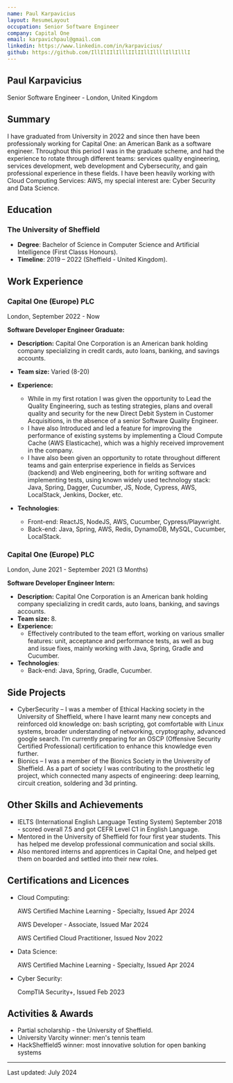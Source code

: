 ```yaml
---
name: Paul Karpavicius
layout: ResumeLayout
occupation: Senior Software Engineer
company: Capital One
email: karpavichpaul@gmail.com
linkedin: https://www.linkedin.com/in/karpavicius/
github: https://github.com/IllIlIIlIlllIIlIIllIllllIllIlllI
---
```


## Paul Karpavicius

Senior Software Engineer - London, United Kingdom

## Summary

I have graduated from University in 2022 and since then have been professionaly working for Capital One: an American Bank as a software engineer.
Throughout this period I was in the graduate scheme, and had the experience to rotate through different teams: services quality engineering, services development, web development and Cybersecurity, and gain professional experience in these fields.
I have been heavily working with Cloud Computing Services: AWS, my special interest are: Cyber Security and Data Science.

## Education

### The University of Sheffield

- **Degree**: Bachelor of Science in Computer Science and Artificial Intelligence (First Classs Honours).
- **Timeline**: 2019 – 2022 (Sheffield - United Kingdom).

## Work Experience

### Capital One (Europe) PLC

<div className="!mt-0 text-sm italic text-gray-400">London, September 2022 - Now</div>

**Software Developer Engineer Graduate:**

- **Description:** Capital One Corporation is an American bank holding company specializing in credit cards, auto loans, banking, and savings accounts.
- **Team size:** Varied (8-20)
- **Experience:**

  - While in my first rotation I was given the opportunity to Lead the Quality
Engineering, such as testing strategies, plans and overall quality and security
for the new Direct Debit System in Customer Acquisitions, in the absence of a
senior Software Quality Engineer.
  - I have also Introduced and led a feature for improving the performance of
existing systems by implementing a Cloud Compute Cache (AWS
Elasticache), which was a highly received improvement in the company.
  - I have also been given an opportunity to rotate throughout different teams and
gain enterprise experience in fields as Services (backend) and Web
engineering, both for writing software and implementing tests, using known
widely used technology stack: Java, Spring, Dagger, Cucumber, JS, Node,
Cypress, AWS, LocalStack, Jenkins, Docker, etc.
- **Technologies**:
  - Front-end: ReactJS, NodeJS, AWS, Cucumber, Cypress/Playwright.
  - Back-end: Java, Spring, AWS, Redis, DynamoDB, MySQL, Cucumber, LocalStack.

### Capital One (Europe) PLC

<div className="!mt-0 text-sm italic text-gray-400">London, June 2021 - September 2021 (3 Months)</div>

**Software Developer Engineer Intern:**

- **Description:** Capital One Corporation is an American bank holding company specializing in credit cards, auto loans, banking, and savings accounts.
- **Team size:** 8.
- **Experience:**
  - Effectively contributed to the team effort, working on various smaller
features: unit, acceptance and performance tests, as well as bug and
issue fixes, mainly working with Java, Spring, Gradle and Cucumber.
- **Technologies**:
  - Back-end: Java, Spring, Gradle, Cucumber.

## Side Projects

- CyberSecurity – I was a member of Ethical Hacking society in the University of Sheffield, where I have learnt many new concepts and reinforced old knowledge on: bash scripting, got comfortable with Linux systems, broader understanding of networking, cryptography, advanced google search. I’m currently preparing for an OSCP (Offensive Security Certified Professional) certification to enhance this knowledge even further.
- Bionics – I was a member of the Bionics Society in the University of Sheffield. As a part of society I was contributing to the prosthetic leg project, which connected many aspects of engineering: deep learning, circuit creation, soldering and 3d printing.

## Other Skills and Achievements
- IELTS (International English Language Testing System) September 2018 - scored overall 7.5 and got CEFR Level C1 in English Language.
- Mentored in the University of Sheffield for four first year students. This has helped me develop professional communication and social skills.
- Also mentored interns and apprentices in Capital One, and helped get them on boarded and settled into their new roles.

## Certifications and Licences

- Cloud Computing: <br />  
  <div className="!m-0 text-sm italic ">
    <p>AWS Certified Machine Learning - Specialty, Issued Apr 2024</p>
    <p>AWS Developer - Associate, Issued Mar 2024</p>
    <p>AWS Certified Cloud Practitioner, Issued Nov 2022</p>
  </div>

- Data Science: <br />  
  <div className="!m-0 text-sm italic ">
    <p>AWS Certified Machine Learning - Specialty, Issued Apr 2024</p>
  </div>


- Cyber Security: <br />
  <div className="!m-0 text-sm italic ">
    <p>CompTIA Security+, Issued Feb 2023</p>
  </div>

## Activities & Awards

- Partial scholarship - the University of Sheffield.
- University Varcity winner: men's tennis team
- HackSheffield5 winner: most innovative solution for open banking systems

---

Last updated: July 2024
